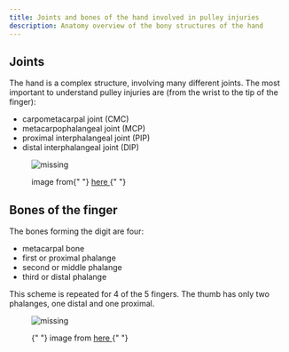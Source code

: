 ```yaml
---
title: Joints and bones of the hand involved in pulley injuries
description: Anatomy overview of the bony structures of the hand
---
```



## Joints

The hand is a complex structure, involving many different joints. The most important to understand pulley injuries are (from the wrist to the tip of the finger):

- carpometacarpal joint (CMC)
- metacarpophalangeal joint (MCP)
- proximal interphalangeal joint (PIP)
- distal interphalangeal joint (DIP)

<figure>
  <img src={Handbones} alt="missing" />
  <figcaption>
    <p>
      image from{" "}
      <a href="https://www.researchgate.net/figure/Human-hand-skeletal-structure-depicting-finger-bones-joints-metacarpals-and-carpal_fig2_318184055">
        here
      </a>{" "}
    </p>
  </figcaption>
</figure>

## Bones of the finger

The bones forming the digit are four:

- metacarpal bone
- first or proximal phalange
- second or middle phalange
- third or distal phalange

This scheme is repeated for 4 of the 5 fingers. The thumb has only two phalanges, one distal and one proximal.

<figure>
  <img src={Fingerbones} alt="missing" />
  <figcaption>
    <p>
      {" "}
      image from <a href="https://fr.wikipedia.org/wiki/Phalange_(os)">
        here
      </a>{" "}
    </p>
  </figcaption>
</figure>
